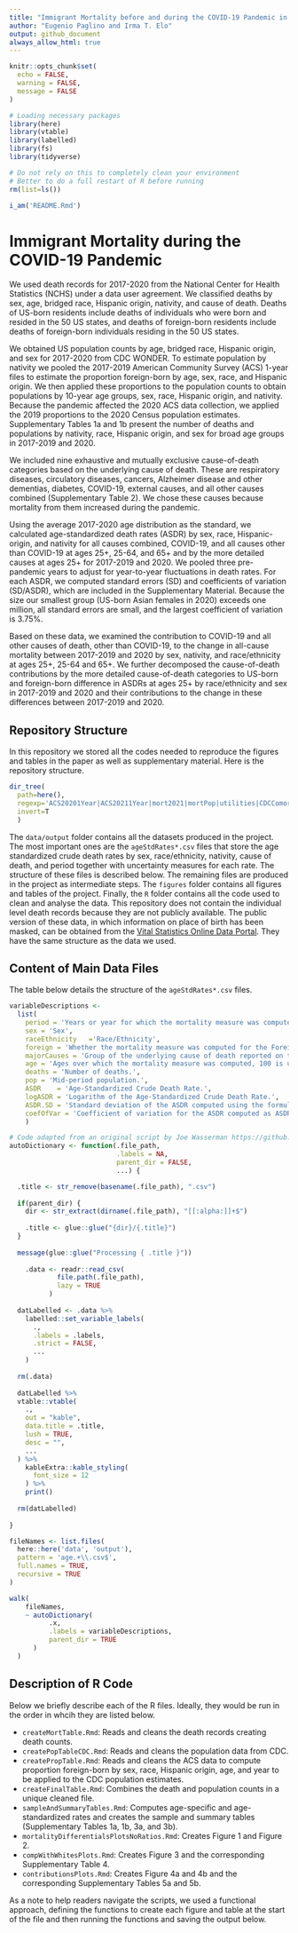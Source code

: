 ```yaml
---
title: "Immigrant Mortality before and during the COVID-19 Pandemic in the United States"
author: "Eugenio Paglino and Irma T. Elo"
output: github_document
always_allow_html: true
---
```


<!-- README.md is generated from README.Rmd. Please edit that file -->

```r
knitr::opts_chunk$set(
  echo = FALSE,
  warning = FALSE,
  message = FALSE
)
```

```r
# Loading necessary packages
library(here)
library(vtable)
library(labelled)
library(fs)
library(tidyverse)
```

```r
# Do not rely on this to completely clean your environment
# Better to do a full restart of R before running
rm(list=ls())

i_am('README.Rmd')
```
# Immigrant Mortality during the COVID-19 Pandemic

We used death records for 2017-2020 from the National Center for Health Statistics (NCHS) under a data user agreement. We classified deaths by sex, age, bridged race, Hispanic origin, nativity, and cause of death. Deaths of US-born residents include deaths of individuals who were born and resided in the 50 US states, and deaths of foreign-born residents include deaths of foreign-born individuals residing in the 50 US states.

We obtained US population counts by age, bridged race, Hispanic origin, and sex for 2017-2020 from CDC WONDER. To estimate population by nativity we pooled the 2017-2019 American Community Survey (ACS) 1-year files to estimate the proportion foreign-born by age, sex, race, and Hispanic origin. We then applied these proportions to the population counts to obtain populations by 10-year age groups, sex, race, Hispanic origin, and nativity. Because the pandemic affected the 2020 ACS data collection, we applied the 2019 proportions to the 2020 Census population estimates. Supplementary Tables 1a and 1b present the number of deaths and populations by nativity, race, Hispanic origin, and sex for broad age groups in 2017-2019 and 2020.

We included nine exhaustive and mutually exclusive cause-of-death categories based on the underlying cause of death. These are respiratory diseases, circulatory diseases, cancers, Alzheimer disease and other dementias, diabetes, COVID-19, external causes, and all other causes combined (Supplementary Table 2). We chose these causes because mortality from them increased during the pandemic.

Using the average 2017-2020 age distribution as the standard, we calculated age-standardized death rates (ASDR) by sex, race, Hispanic-origin, and nativity for all causes combined, COVID-19, and all causes other than COVID-19 at ages 25+, 25-64, and 65+ and by the more detailed causes at ages 25+ for 2017-2019 and 2020. We pooled three pre-pandemic years to adjust for year-to-year fluctuations in death rates. For each ASDR, we computed standard errors (SD) and coefficients of variation (SD/ASDR), which  are included in the Supplementary Material. Because the size our smallest group (US-born Asian females in 2020) exceeds one million, all standard errors are small, and the largest coefficient of variation is 3.75%. 

Based on these data, we examined the contribution to COVID-19 and all other causes of death, other than COVID-19, to the change in all-cause mortality between 2017-2019 and 2020 by sex, nativity, and race/ethnicity at ages 25+, 25-64 and 65+. We further decomposed the cause-of-death contributions by the more detailed cause-of-death categories to US-born and foreign-born difference in ASDRs at ages 25+ by race/ethnicity and sex in 2017-2019 and 2020 and their contributions to the change in these differences between 2017-2019 and 2020.

## Repository Structure

In this repository we stored all the codes needed to reproduce the figures and tables in the paper as well as supplementary material. Here is the repository structure.

```r
dir_tree(
  path=here(),
  regexp='ACS20201Year|ACS20211Year|mort2021|mortPop|utilities|CDCComorbidities|presentation',
  invert=T
  )
```

The `data/output` folder contains all the datasets produced in the project. The most important ones are the `ageStdRates*.csv` files that store the age standardized crude death rates by sex, race/ethnicity, nativity, cause of death, and period together with uncertainty measures for each rate. The structure of these files is described below. The remaining files are produced in the project as intermediate steps. The `figures` folder contains all figures and tables of the project. Finally, the `R` folder contains all the code used to clean and analyse the data. This repository does not contain the individual level death records because they are not publicly available. The public version of these data, in which information on place of birth has been masked, can be obtained from the [Vital Statistics Online Data Portal](https://www.cdc.gov/nchs/data_access/vitalstatsonline.htm#Mortality_Multiple). They have the same structure as the data we used.

## Content of Main Data Files

The table below details the structure of the `ageStdRates*.csv` files.

```r
variableDescriptions <-
  list(
    period = 'Years or year for which the mortality measure was computed.',
    sex	= 'Sex',
    raceEthnicity	='Race/Ethnicity',
    foreign = 'Whether the mortality measure was computed for the Foreign-Born or the US-Born population.',
    majorCauses = 'Group of the underlying cause of death reported on the death certificates.',
    age = 'Ages over which the mortality measure was computed, 100 is used as an upper bound.',
    deaths = 'Number of deaths.',
    pop	= 'Mid-period population.',
    ASDR	= 'Age-Standardized Crude Death Rate.',
    logASDR = 'Logarithm of the Age-Standardized Crude Death Rate.',
    ASDR.SD = 'Standard deviation of the ASDR computed using the formula in Chiang (1984) “The Life Table and Its Application” (pp. 105-106).',
    coefOfVar = 'Coefficient of variation for the ASDR computed as ASDR.SD/ASDR.'
    )
```

```r
# Code adapted from an original script by Joe Wasserman https://github.com/mymil
autoDictionary <- function(.file_path, 
                           .labels = NA, 
                           parent_dir = FALSE,
                           ...) {

  .title <- str_remove(basename(.file_path), ".csv")
  
  if(parent_dir) {
    dir <- str_extract(dirname(.file_path), "[[:alpha:]]+$")
    
    .title <- glue::glue("{dir}/{.title}")
  }
  
  message(glue::glue("Processing { .title }"))
  
    .data <- readr::read_csv(
            file.path(.file_path),
            lazy = TRUE
          )
  
  datLabelled <- .data %>% 
    labelled::set_variable_labels(
      ., 
      .labels = .labels, 
      .strict = FALSE,
      ...
    )  
  
  rm(.data)
  
  datLabelled %>% 
  vtable::vtable(
    .,
    out = "kable",
    data.title = .title,
    lush = TRUE,
    desc = "",
    ...
  ) %>% 
    kableExtra::kable_styling(
      font_size = 12
    ) %>% 
    print()
  
  rm(datLabelled)
  
}
```

```r
fileNames <- list.files(
  here::here('data', 'output'),
  pattern = 'age.+\\.csv$',
  full.names = TRUE,
  recursive = TRUE
)

walk(
    fileNames,
    ~ autoDictionary(
          .x,
          .labels = variableDescriptions,
          parent_dir = TRUE
      )
  )
```

## Description of R Code

Below we briefly describe each of the R files. Ideally, they would be run in the order in whcih they are listed below.

- `createMortTable.Rmd`: Reads and cleans the death records creating death counts.
- `createPopTableCDC.Rmd`: Reads and cleans the population data from CDC.
- `createPropTable.Rmd`: Reads and cleans the ACS data to compute proportion foreign-born by sex, race, Hispanic origin, age, and year to be applied to the CDC population estimates.
- `createFinalTable.Rmd`: Combines the death and population counts in a unique cleaned file.
- `sampleAndSummaryTables.Rmd`: Computes age-specific and age-standardized rates and creates the sample and summary tables (Supplementary Tables 1a, 1b, 3a, and 3b).
- `mortalityDifferentialsPlotsNoRatios.Rmd`: Creates Figure 1 and Figure 2.
- `compWithWhitesPlots.Rmd`: Creates Figure 3 and the corresponding Supplementary Table 4.
- `contributionsPlots.Rmd`: Creates Figure 4a and 4b and the corresponding Supplementary Tables 5a and 5b.

As a note to help readers navigate the scripts, we used a functional approach, defining the functions to create each figure and table at the start of the file and then running the functions and saving the output below.


